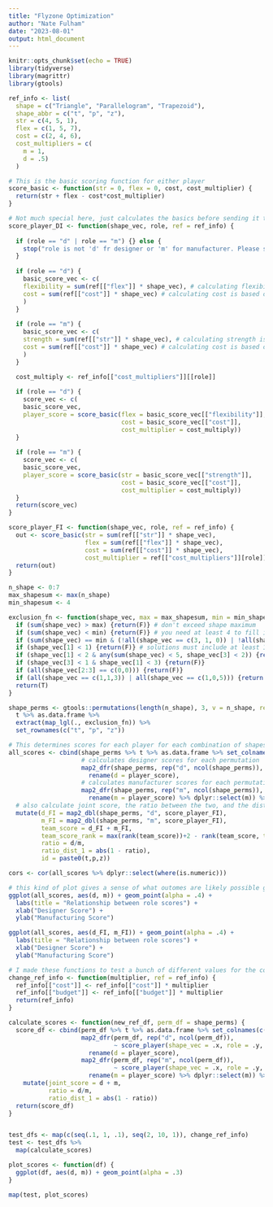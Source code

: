```yaml
---
title: "Flyzone Optimization"
author: "Nate Fulham"
date: "2023-08-01"
output: html_document
---
```


```r
knitr::opts_chunk$set(echo = TRUE)
library(tidyverse)
library(magrittr)
library(gtools)
```

```r
ref_info <- list(
  shape = c("Triangle", "Parallelogram", "Trapezoid"),
  shape_abbr = c("t", "p", "z"),
  str = c(4, 5, 1),
  flex = c(1, 5, 7),
  cost = c(2, 4, 6),
  cost_multipliers = c(
    m = 1,
    d = .5)
  )
```

```r

# This is the basic scoring function for either player
score_basic <- function(str = 0, flex = 0, cost, cost_multiplier) {
  return(str + flex - cost*cost_multiplier)
}

# Not much special here, just calculates the basics before sending it to score_basic
score_player_DI <- function(shape_vec, role, ref = ref_info) {
  
  if (role == "d" | role == "m") {} else {
    stop("role is not 'd' fr designer or 'm' for manufacturer. Please specify to calculate scores:")
  }
  
  if (role == "d") {
    basic_score_vec <- c(
    flexibility = sum(ref[["flex"]] * shape_vec), # calculating flexibility is based on ref_info
    cost = sum(ref[["cost"]] * shape_vec) # calculating cost is based on ref_info
    )
  }
  
  if (role == "m") {
    basic_score_vec <- c(
    strength = sum(ref[["str"]] * shape_vec), # calculating strength is based on ref_info
    cost = sum(ref[["cost"]] * shape_vec) # calculating cost is based on ref_info
    )
  }
  
  cost_multiply <- ref_info[["cost_multipliers"]][[role]]

  if (role == "d") {
    score_vec <- c(
    basic_score_vec,
    player_score = score_basic(flex = basic_score_vec[["flexibility"]],
                               cost = basic_score_vec[["cost"]],
                               cost_multiplier = cost_multiply))
  }
  
  if (role == "m") {
    score_vec <- c(
    basic_score_vec,
    player_score = score_basic(str = basic_score_vec[["strength"]],
                               cost = basic_score_vec[["cost"]],
                               cost_multiplier = cost_multiply))
  }
  return(score_vec)
}

score_player_FI <- function(shape_vec, role, ref = ref_info) {
  out <- score_basic(str = sum(ref[["str"]] * shape_vec),
                     flex = sum(ref[["flex"]] * shape_vec),
                     cost = sum(ref[["cost"]] * shape_vec), 
                     cost_multiplier = ref[["cost_multipliers"]][role])
  return(out)
}
```

```r
n_shape <- 0:7
max_shapesum <- max(n_shape)
min_shapesum <- 4

exclusion_fn <- function(shape_vec, max = max_shapesum, min = min_shapesum) {
  if (sum(shape_vec) > max) {return(F)} # don't exceed shape maximum
  if (sum(shape_vec) < min) {return(F)} # you need at least 4 to fill in the figure
  if (sum(shape_vec) == min & (!all(shape_vec == c(3, 1, 0)) | !all(shape_vec == c(2, 1, 1)))) {return(F)}
  if (shape_vec[1] < 1) {return(F)} # solutions must include at least 1 triangle
  if (shape_vec[1] < 2 & any(sum(shape_vec) < 5, shape_vec[3] < 2)) {return(F)} # if there are less than 2 triangles, you need at least 5 shapes and 2 of them need to be trapezoids
  if (shape_vec[3] < 1 & shape_vec[1] < 3) {return(F)} 
  if (all(shape_vec[2:3] == c(0,0))) {return(F)}
  if (all(shape_vec == c(1,1,3)) | all(shape_vec == c(1,0,5))) {return(F)}
  return(T)
}

shape_perms <- gtools::permutations(length(n_shape), 3, v = n_shape, repeats.allowed = T) %>% 
  t %>% as.data.frame %>% 
  extract(map_lgl(., exclusion_fn)) %>% 
  set_rownames(c("t", "p", "z"))
```

```r
# This determines scores for each player for each combination of shapes used to fill in the outline of the plane
all_scores <- cbind(shape_perms %>% t %>% as.data.frame %>% set_colnames(c("t", "p", "z")), 
                    # calculates designer scores for each permutation
                    map2_dfr(shape_perms, rep("d", ncol(shape_perms)), score_player_DI) %>% 
                      rename(d = player_score), 
                    # calculates manufacturer scores for each permutation
                    map2_dfr(shape_perms, rep("m", ncol(shape_perms)), score_player_DI) %>% 
                      rename(m = player_score) %>% dplyr::select(m)) %>% 
  # also calculate joint score, the ratio between the two, and the distance from 1
  mutate(d_FI = map2_dbl(shape_perms, "d", score_player_FI),
         m_FI = map2_dbl(shape_perms, "m", score_player_FI),
         team_score = d_FI + m_FI,
         team_score_rank = max(rank(team_score))+2 - rank(team_score, ties.method = "max"),
         ratio = d/m,
         ratio_dist_1 = abs(1 - ratio),
         id = paste0(t,p,z))

cors <- cor(all_scores %>% dplyr::select(where(is.numeric)))
```

```r
# this kind of plot gives a sense of what outomes are likely possible given at least the constraints we know
ggplot(all_scores, aes(d, m)) + geom_point(alpha = .4) +
  labs(title = "Relationship between role scores") +
  xlab("Designer Score") +
  ylab("Manufacturing Score")

ggplot(all_scores, aes(d_FI, m_FI)) + geom_point(alpha = .4) +
  labs(title = "Relationship between role scores") +
  xlab("Designer Score") +
  ylab("Manufacturing Score")
```

```r
# I made these functions to test a bunch of different values for the cost measure to try to optimize for something very integrative. It essentially just runs the same thing as all the above but for different cost/budget numbers
change_ref_info <- function(multiplier, ref = ref_info) {
  ref_info[["cost"]] <- ref_info[["cost"]] * multiplier
  ref_info[["budget"]] <- ref_info[["budget"]] * multiplier
  return(ref_info)
}

calculate_scores <- function(new_ref_df, perm_df = shape_perms) {
  score_df <- cbind(perm_df %>% t %>% as.data.frame %>% set_colnames(c("t", "p", "z")),
                    map2_dfr(perm_df, rep("d", ncol(perm_df)), 
                             ~ score_player(shape_vec = .x, role = .y, ref = new_ref_df)) %>% 
                      rename(d = player_score), 
                    map2_dfr(perm_df, rep("m", ncol(perm_df)), 
                             ~ score_player(shape_vec = .x, role = .y, ref = new_ref_df)) %>% 
                      rename(m = player_score) %>% dplyr::select(m)) %>% 
    mutate(joint_score = d + m,
           ratio = d/m,
           ratio_dist_1 = abs(1 - ratio))
  return(score_df)
}


test_dfs <- map(c(seq(.1, 1, .1), seq(2, 10, 1)), change_ref_info) 
test <- test_dfs %>% 
  map(calculate_scores)
```

```r
plot_scores <- function(df) {
  ggplot(df, aes(d, m)) + geom_point(alpha = .3)
}

map(test, plot_scores)
```

